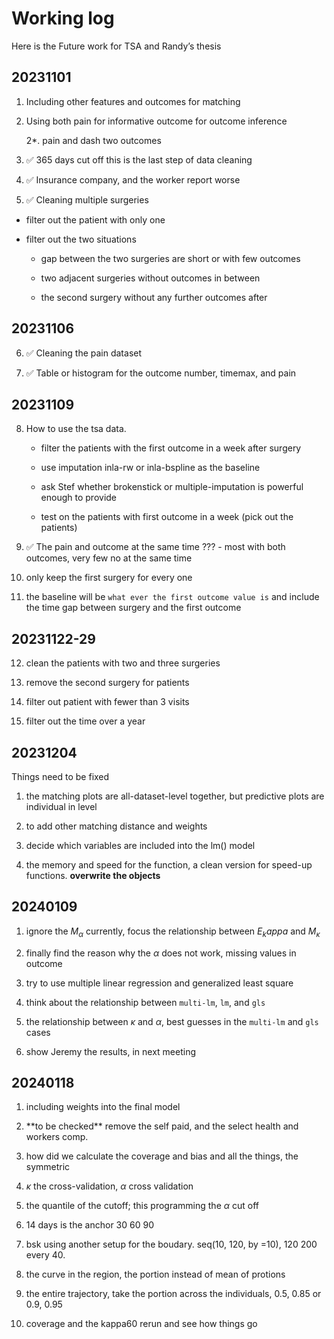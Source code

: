 # Working log {.unnumbered}

Here is the Future work for TSA and Randy's thesis

## 20231101

1.  Including other features and outcomes for matching

2.  Using both pain for informative outcome for outcome inference

    2\*. pain and dash two outcomes

3.  ✅ 365 days cut off this is the last step of data cleaning

4.  ✅ Insurance company, and the worker report worse

5.  ✅ Cleaning multiple surgeries

-   filter out the patient with only one

-   filter out the two situations

    -   gap between the two surgeries are short or with few outcomes

    -   two adjacent surgeries without outcomes in between

    -   the second surgery without any further outcomes after

## 20231106

6.  ✅ Cleaning the pain dataset

7.  ✅ Table or histogram for the outcome number, timemax, and pain

## 20231109

8.  How to use the tsa data.

    -   filter the patients with the first outcome in a week after surgery

    -   use imputation inla-rw or inla-bspline as the baseline

    -   ask Stef whether brokenstick or multiple-imputation is powerful enough to provide

    -   test on the patients with first outcome in a week (pick out the patients)

9.  ✅ The pain and outcome at the same time ??? - most with both outcomes, very few no at the same time

10. only keep the first surgery for every one

11. the baseline will be `what ever the first outcome value is` and include the time gap between surgery and the first outcome

## 20231122-29

12. clean the patients with two and three surgeries

13. remove the second surgery for patients

14. filter out patient with fewer than 3 visits

15. filter out the time over a year

## 20231204

Things need to be fixed

1.  the matching plots are all-dataset-level together, but predictive plots are individual in level

2.  to add other matching distance and weights

3.  decide which variables are included into the lm() model

4.  the memory and speed for the function, a clean version for speed-up functions. **overwrite the objects**

## 20240109

1.  ignore the $M_\alpha$ currently, focus the relationship between $E_kappa$ and $M_\kappa$

2.  finally find the reason why the $\alpha$ does not work, missing values in outcome

3.  try to use multiple linear regression and generalized least square

4.  think about the relationship between `multi-lm`, `lm`, and `gls`

5.  the relationship between $\kappa$ and $\alpha$, best guesses in the `multi-lm` and `gls` cases

6.  show Jeremy the results, in next meeting

## 20240118

1.  including weights into the final model

2.   \*\*to be checked\*\* remove the self paid, and the select health and workers comp.

3.  how did we calculate the coverage and bias and all the things, the symmetric

4.  $\kappa$ the cross-validation, $\alpha$ cross validation

5.  the quantile of the cutoff; this programming the $\alpha$ cut off

6.  14 days is the anchor 30 60 90

7.  bsk using another setup for the boudary. seq(10, 120, by =10), 120 200 every 40.

8.  the curve in the region, the portion instead of mean of protions

9.  the entire trajectory, take the portion across the individuals, 0.5, 0.85 or 0.9, 0.95

10. coverage and the kappa60 rerun and see how things go
